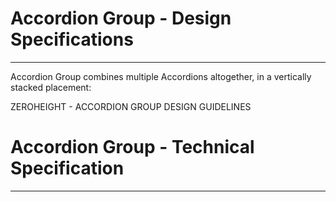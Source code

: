 
<Meta title="ODS Components/Layout/Accordion Group [molecule]/Specifications" />

# Accordion Group - Design Specifications
----

Accordion Group combines multiple Accordions altogether, in a vertically stacked placement:
<div>
  <osds-button color="primary" variant="ghost" href="https://zeroheight.com/6fc8a63f7/p/400257-accordion-group/b/40a887" target="_blank">
    ZEROHEIGHT - ACCORDION GROUP DESIGN GUIDELINES &nbsp;
    <osds-icon name="external-link" color="primary" size="xs"></osds-icon>
  </osds-button>
</div>

# Accordion Group - Technical Specification
----

<SpecificationsAccordionGroup />
